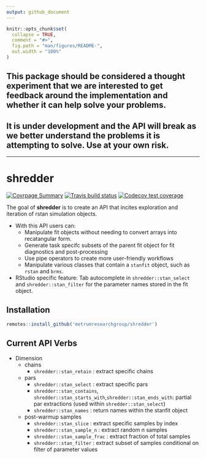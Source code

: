```yaml
---
output: github_document
---
```


<!-- README.md is generated from README.Rmd. Please edit that file -->

```r
knitr::opts_chunk$set(
  collapse = TRUE,
  comment = "#>",
  fig.path = "man/figures/README-",
  out.width = "100%"
)
```

## This package should be considered a thought experiment that we are interested to get feedback around the implementation and whether it can help solve your problems.
## It is under development and the API will break as we better understand the problems it is attempting to solve. Use at your own risk.

<hr>

# shredder

<!-- badges: start -->
[![Covrpage
Summary](https://img.shields.io/badge/covrpage-Last_Build_2019_12_11-brightgreen.svg)](http://tinyurl.com/s3fr6gn)
[![Travis build status](https://travis-ci.org/metrumresearchgroup/shredder.svg?branch=master)](https://travis-ci.org/metrumresearchgroup/shredder)
[![Codecov test coverage](https://codecov.io/gh/metrumresearchgroup/shredder/branch/master/graph/badge.svg)](https://codecov.io/gh/metrumresearchgroup/shredder?branch=master)
<!-- badges: end -->

The goal of __shredder__ is to create an API that incites exploration and iteration of rstan simulation objects. 

  - With this API users can: 
    - Manipulate fit objects without needing to convert arrays into recatangular form.
    - Generate task specifc subsets of the parent fit object for fit diagnostics and post-processing
    - Use pipe operators to create more user-friendly workflows
    - Manipulate various classes that contain a `stanfit` object, such as `rstan` and `brms`.
  - RStudio specific feature: Tab autocomplete in `shredder::stan_select` and `shredder::stan_filter` for the parameter names stored in the fit object.

## Installation

``` r
remotes::install_github('metrumresearchgroup/shredder')
```

## Current API Verbs

  - Dimension
      - chains
          - `shredder::stan_retain` : extract specific chains
      - pars
          - `shredder::stan_select` : extract specific pars
          - `shredder::stan_contains`, `shredder::stan_starts_with`,`shredder::stan_ends_with`:
            partial par extractions (used within `shredder::stan_select`)
          - `shredder::stan_names` : return names within the stanfit object
      - post-warmup samples
          - `shredder::stan_slice` : extract specific samples by index
          - `shredder::stan_sample_n` : extract random n samples
          - `shredder::stan_sample_frac` : extract fraction of total samples
          - `shredder::stan_filter` : extract subset of samples conditional on
            filter of parameter values
